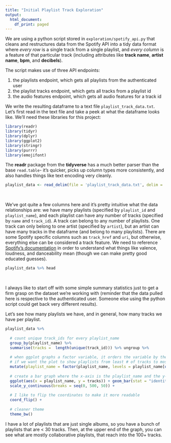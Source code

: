 ```yaml
---
title: "Initial Playlist Track Exploration"
output:
  html_document:
    df_print: paged
---
```


We are using a python script stored in `exploration/spotify_api.py` that cleans and restructures data from the Spotify API into a tidy data format where _every row_ is a single track from a single playlist, and _every column_ is a feature of that particular track (including attributes like **track name**, **artist name**, **bpm**, and **decibels**).  

The script makes use of three API endpoints:

1) the playlists endpoint, which gets all playlists from the authenticated user
2) the playlist tracks endpoint, which gets all tracks from a playlist id
3) the audio features endpoint, which gets all audio features for a track id

We write the resulting dataframe to a text file `playlist_track_data.txt`.  Let's first read in the text file and take a peek at what the dataframe looks like.  We'll need these libraries for this project:
```r
library(readr)
library(tidyr)
library(dplyr)
library(ggplot2)
library(stringr)
library(purrr)
library(emojifont)
```

The **readr** package from the **tidyverse** has a much better parser than the base `read.table`- it's quicker, picks up column types more consistently, and also handles things like text encoding very cleanly.
```r
playlist_data <- read_delim(file = 'playlist_track_data.txt', delim = '|', col_names = TRUE)
```

<br> 

We've got quite a few columns here and it's pretty intuitive what the data relationships are: we have many playlists (specified by `playlist_id` and `playlist_name`), and each playlist can have any number of tracks (specified by `name` and `track_id`).  A track can belong to any number of playlists.  One track can only belong to one artist (specified by `artist`), but an artist can have many tracks in the dataframe (and belong to many playlists).  There are some Spotify specific columns such as `track_href` and `uri`, but otherwise, everything else can be considered a track feature.  We need to reference [Spotify's documentation](https://developer.spotify.com/web-api/get-several-audio-features/) in order to understand what things like valence, loudness, and danceability mean (though we can make pretty good educated guesses).
```r
playlist_data %>% head
```

<br>

I always like to start off with some simple summary statistics just to get a firm grasp on the dataset we're working with (reminder that the data pulled here is respective to the authenticated user.  Someone else using the python script could get back very different results).  

Let's see how many playlists we have, and in general, how many tracks we have per playlist.
```r
playlist_data %>%
  
  # count unique track_ids for every playlist_name
  group_by(playlist_name) %>%
  summarise(tracks =  length(unique(track_id))) %>% ungroup %>%  
  
  # when ggplot graphs a factor variable, it orders the variable by the order of the factor levels
  # if we want the plot to show playlists from least # of tracks to most, we can reorder the factor levels like:
  mutate(playlist_name = factor(playlist_name, levels = playlist_name[order(tracks)])) %>%
  
  # create a bar graph where the x-axis is the playlist_name and the y-axis the # of tracks
  ggplot(aes(x = playlist_name, y = tracks)) + geom_bar(stat = "identity") +
  scale_y_continuous(breaks = seq(0, 500, 50)) +
  
  # I like to flip the coordinates to make it more readable
  coord_flip() +
  
  # cleaner theme
  theme_bw()
```

I have a lot of playlists that are just single albums, so you have a bunch of playlists that are < 30 tracks.  Then, at the upper end of the graph, you can see what are mostly collaborative playlists, that reach into the 100+ tracks.  